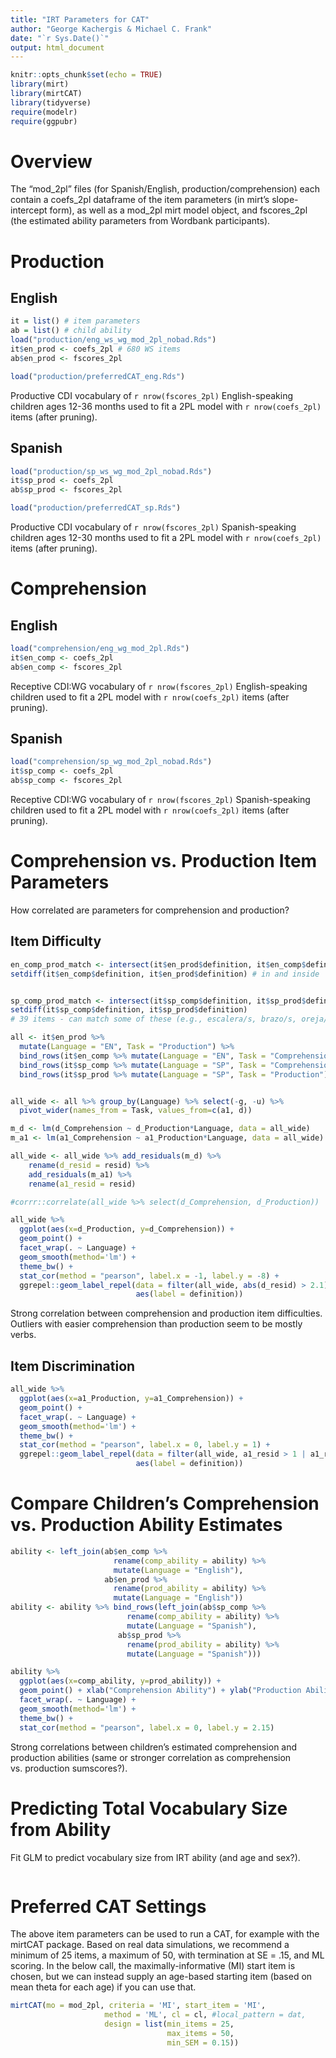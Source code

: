 ```yaml
---
title: "IRT Parameters for CAT"
author: "George Kachergis & Michael C. Frank"
date: "`r Sys.Date()`"
output: html_document
---
```


```r
knitr::opts_chunk$set(echo = TRUE)
library(mirt)
library(mirtCAT)
library(tidyverse)
require(modelr)
require(ggpubr)
```

# Overview

The "mod_2pl" files (for Spanish/English, production/comprehension) each contain a coefs_2pl dataframe of the item parameters (in mirt's slope-intercept form), as well as a mod_2pl mirt model object, and fscores_2pl (the estimated ability parameters from Wordbank participants). 

# Production

## English

```r
it = list() # item parameters
ab = list() # child ability
load("production/eng_ws_wg_mod_2pl_nobad.Rds")
it$en_prod <- coefs_2pl # 680 WS items
ab$en_prod <- fscores_2pl

load("production/preferredCAT_eng.Rds")
```

Productive CDI vocabulary of `r nrow(fscores_2pl)` English-speaking children ages 12-36 months used to fit a 2PL model with `r nrow(coefs_2pl)` items (after pruning).

## Spanish

```r
load("production/sp_ws_wg_mod_2pl_nobad.Rds")
it$sp_prod <- coefs_2pl
ab$sp_prod <- fscores_2pl

load("production/preferredCAT_sp.Rds")
```

Productive CDI vocabulary of `r nrow(fscores_2pl)` Spanish-speaking children ages 12-30 months used to fit a 2PL model with `r nrow(coefs_2pl)` items (after pruning).


# Comprehension

## English

```r
load("comprehension/eng_wg_mod_2pl.Rds")
it$en_comp <- coefs_2pl
ab$en_comp <- fscores_2pl
```

Receptive CDI:WG vocabulary of `r nrow(fscores_2pl)` English-speaking children used to fit a 2PL model with `r nrow(coefs_2pl)` items (after pruning).


## Spanish

```r
load("comprehension/sp_wg_mod_2pl_nobad.Rds")
it$sp_comp <- coefs_2pl
ab$sp_comp <- fscores_2pl
```

Receptive CDI:WG vocabulary of `r nrow(fscores_2pl)` Spanish-speaking children used to fit a 2PL model with `r nrow(coefs_2pl)` items (after pruning).


# Comprehension vs. Production Item Parameters

How correlated are parameters for comprehension and production?

## Item Difficulty

```r

en_comp_prod_match <- intersect(it$en_prod$definition, it$en_comp$definition) # 394
setdiff(it$en_comp$definition, it$en_prod$definition) # in and inside


sp_comp_prod_match <- intersect(it$sp_comp$definition, it$sp_prod$definition) # 389
setdiff(it$sp_comp$definition, it$sp_prod$definition) 
# 39 items - can match some of these (e.g., escalera/s, brazo/s, oreja/s...)

all <- it$en_prod %>% 
  mutate(Language = "EN", Task = "Production") %>%
  bind_rows(it$en_comp %>% mutate(Language = "EN", Task = "Comprehension")) %>%
  bind_rows(it$sp_comp %>% mutate(Language = "SP", Task = "Comprehension")) %>%
  bind_rows(it$sp_prod %>% mutate(Language = "SP", Task = "Production"))


all_wide <- all %>% group_by(Language) %>% select(-g, -u) %>%
  pivot_wider(names_from = Task, values_from=c(a1, d))

m_d <- lm(d_Comprehension ~ d_Production*Language, data = all_wide)
m_a1 <- lm(a1_Comprehension ~ a1_Production*Language, data = all_wide)

all_wide <- all_wide %>% add_residuals(m_d) %>%
    rename(d_resid = resid) %>% 
    add_residuals(m_a1) %>%
    rename(a1_resid = resid)

#corrr::correlate(all_wide %>% select(d_Comprehension, d_Production))

```

```r
all_wide %>% 
  ggplot(aes(x=d_Production, y=d_Comprehension)) +
  geom_point() +
  facet_wrap(. ~ Language) + 
  geom_smooth(method='lm') +
  theme_bw() + 
  stat_cor(method = "pearson", label.x = -1, label.y = -8) + 
  ggrepel::geom_label_repel(data = filter(all_wide, abs(d_resid) > 2.1), 
                            aes(label = definition))
```

Strong correlation between comprehension and production item difficulties.
Outliers with easier comprehension than production seem to be mostly verbs.


## Item Discrimination

```r
all_wide %>% 
  ggplot(aes(x=a1_Production, y=a1_Comprehension)) +
  geom_point() +
  facet_wrap(. ~ Language) + 
  geom_smooth(method='lm') +
  theme_bw() + 
  stat_cor(method = "pearson", label.x = 0, label.y = 1) +
  ggrepel::geom_label_repel(data = filter(all_wide, a1_resid > 1 | a1_resid < -1), 
                            aes(label = definition))
```

# Compare Children's Comprehension vs. Production Ability Estimates

```r
ability <- left_join(ab$en_comp %>% 
                       rename(comp_ability = ability) %>%
                       mutate(Language = "English"), 
                     ab$en_prod %>% 
                       rename(prod_ability = ability) %>%
                       mutate(Language = "English"))
ability <- ability %>% bind_rows(left_join(ab$sp_comp %>%
                          rename(comp_ability = ability) %>%
                          mutate(Language = "Spanish"),
                        ab$sp_prod %>%
                          rename(prod_ability = ability) %>%
                          mutate(Language = "Spanish")))

ability %>% 
  ggplot(aes(x=comp_ability, y=prod_ability)) +
  geom_point() + xlab("Comprehension Ability") + ylab("Production Ability") +
  facet_wrap(. ~ Language) + 
  geom_smooth(method='lm') +
  theme_bw() + 
  stat_cor(method = "pearson", label.x = 0, label.y = 2.15) 
```

Strong correlations between children's estimated comprehension and production abilities (same or stronger correlation as comprehension vs. production sumscores?).

# Predicting Total Vocabulary Size from Ability

Fit GLM to predict vocabulary size from IRT ability (and age and sex?).

```r

```


# Preferred CAT Settings

The above item parameters can be used to run a CAT, for example with the mirtCAT package. 
Based on real data simulations, we recommend a minimum of 25 items, a maximum of 50, with termination at SE = .15, and ML scoring.
In the below call, the maximally-informative (MI) start item is chosen, but we can instead supply an age-based starting item (based on mean theta for each age) if you can use that.

```r
mirtCAT(mo = mod_2pl, criteria = 'MI', start_item = 'MI', 
                     method = 'ML', cl = cl, #local_pattern = dat, 
                     design = list(min_items = 25,
                                   max_items = 50, 
                                   min_SEM = 0.15))
```

